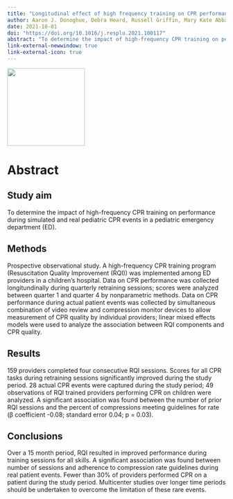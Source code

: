 ```yaml
---
title: "Longitudinal effect of high frequency training on CPR performance during simulated and actual pediatric cardiac arrest"
author: Aaron J. Donoghue, Debra Heard, Russell Griffin, Mary Kate Abbadessa, Shannon Gaines, Sangmo Je, Richard Hanna,  John Erbayri,  Sage Myers, Dana Niles, Vinay Nadkarni
date: 2021-10-01
doi: "https://doi.org/10.1016/j.resplu.2021.100117"
abstract: "To determine the impact of high-frequency CPR training on performance during simulated and real pediatric CPR events in a pediatric emergency department (ED)."
link-external-newwindow: true
link-external-icon: true
---
```


![](images/resuscitation/resuscitation_logo.png){fig-align="center" width="179"}

# Abstract
## Study aim
To determine the impact of high-frequency CPR training on performance during simulated and real pediatric CPR events in a pediatric emergency department (ED).

## Methods
Prospective observational study. A high-frequency CPR training program (Resuscitation Quality Improvement (RQI)) was implemented among ED providers in a children’s hospital. Data on CPR performance was collected longitundinally during quarterly retraining sessions; scores were analyzed between quarter 1 and quarter 4 by nonparametric methods. Data on CPR performance during actual patient events was collected by simultaneous combination of video review and compression monitor devices to allow measurement of CPR quality by individual providers; linear mixed effects models were used to analyze the association between RQI components and CPR quality.

## Results
159 providers completed four consecutive RQI sessions. Scores for all CPR tasks during retraining sessions significantly improved during the study period. 28 actual CPR events were captured during the study period; 49 observations of RQI trained providers performing CPR on children were analyzed. A significant association was found between the number of prior RQI sessions and the percent of compressions meeting guidelines for rate (β coefficient -0.08; standard error 0.04; p = 0.03).

## Conclusions
Over a 15 month period, RQI resulted in improved performance during training sessions for all skills. A significant association was found between number of sessions and adherence to compression rate guidelines during real patient events. Fewer than 30% of providers performed CPR on a patient during the study period. Multicenter studies over longer time periods should be undertaken to overcome the limitation of these rare events.